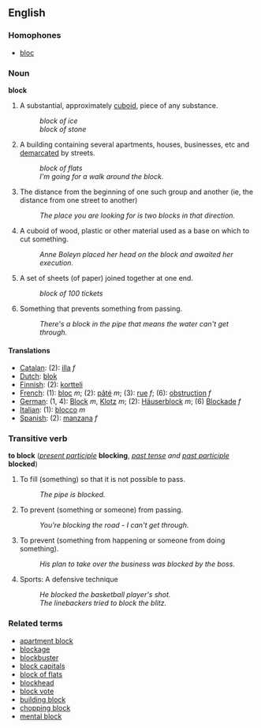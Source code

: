 ==English==
===Homophones===
*[[bloc]]

===Noun===
'''block'''

#A substantial, approximately [[cuboid]], piece of any substance.
#:''block of ice''
#:''block of stone''
#A building containing several apartments, houses, businesses, etc and [[demarcate]]d by streets.
#:''block of flats''
#:''I'm going for a walk around the block.''
#The distance from the beginning of one such group and another (ie, the distance from one street to another)
#:''The place you are looking for is two blocks in that direction.''
#A cuboid of wood, plastic or other material used as a base on which to cut something.
#:''Anne Boleyn placed her head on the block and awaited her execution.''
#A set of sheets (of paper) joined together at one end.
#:''block of 100 tickets''
#Something that prevents something from passing.
#:''There's a block in the pipe that means the water can't get through.''

====Translations====
*[[Catalan]]: (2): [[illa]] ''f''
*[[Dutch]]: [[blok]]
*[[Finnish]]: (2): [[kortteli]]
*[[French]]: (1): [[bloc#French|bloc]] ''m''; (2): [[pâté]] ''m''; (3): [[rue]] ''f''; (6): [[obstruction]] ''f''
*[[German]]: (1, 4): [[Block]] ''m'', [[Klotz]] ''m''; (2): [[Häuserblock]] ''m''; (6) [[Blockade]] ''f''
*[[Italian]]: (1): [[blocco]] ''m''
*[[Spanish]]: (2): [[manzana]] ''f''

===Transitive verb===
'''to block''' (''[[present participle]]'' '''blocking''', ''[[past tense]] and [[past participle]]'' '''blocked''')
#To fill (something) so that it is not possible to pass.
#:''The pipe is blocked.''
#To prevent (something or someone) from passing.
#:''You're blocking the road - I can't get through.''
#To prevent (something from happening or someone from doing something).
#:''His plan to take over the business was blocked by the boss.''
#Sports: A defensive technique
#:''He blocked the basketball player's shot.''
#:''The linebackers tried to block the blitz.''

===Related terms===
*[[apartment block]]
*[[blockage]]
*[[blockbuster]]
*[[block capitals]]
*[[block of flats]]
*[[blockhead]]
*[[block vote]]
*[[building block]]
*[[chopping block]]
*[[mental block]]